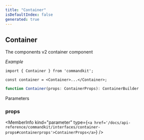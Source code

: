 ```yaml
---
title: "Container"
isDefaultIndex: false
generated: true
---
```



<!-- This file was generated from the CommandKit source. Do not modify. Instead, re-run the "docgen" script -->


## Container

<GenerationInfo sourceFile="packages/commandkit/src/components/v2/container.ts" sourceLine="35" packageName="commandkit" />

The components v2 container component



*Example*

```tsx
import { Container } from 'commandkit';

const container = <Container>...</Container>;
```

```ts title="Signature"
function Container(props: ContainerProps): ContainerBuilder
```
Parameters

### props

<MemberInfo kind="parameter" type={`<a href='/docs/api-reference/commandkit/interfaces/container-props#containerprops'>ContainerProps</a>`} />

